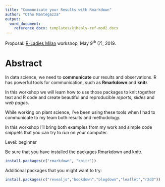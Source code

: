 ```yaml
---
title: "Communicate your Results with Rmarkdown"
author: "Otho Mantegazza"
output:
  word_document:
    reference_docx: templates/kjhealy-ref-mod2.docx
---
```



Proposal: [R-Ladies Milan](https://www.meetup.com/R-Ladies-Milan/) workshop, May 9^th^ (?), 2019.

# Abstract

In data science, we need to **communicate** our results and observations. R has powerful tools for communication, such as **Rmarkdown** and **knitr**.

In this workshop we will learn how to use those packages to knit together text and R code and create beautiful and reproducible *reports*, *slides* and *web pages*.

While working on plant science, I've been using these tools when I had to communicate to my team both results and methodology. 

In this workshop I'll bring both examples from my work and simple code snippets that you can try to run on your computer.

Level: beginner

Be sure that you have installed the packages Rmarkdown and knitr.

```r
install.packages(c("rmarkdown", "knitr"))
```

Additional packages that you might want to try:

```r
install.packages(c("revealjs","bookdown","blogdown","leaflet","r2d3"))
```